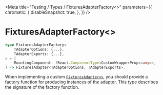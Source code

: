 
<Meta
    title="Testing / Types / FixturesAdapterFactory<>"
    parameters={{
        chromatic: {
            disableSnapshot: true,
        },
    }}
/>

# FixturesAdapterFactory&lt;&gt;

```ts
type FixturesAdapterFactory<
    TAdapterOptions: {...},
    TAdapterExports: {...},
> = (
    MountingComponent: ?React.ComponentType<CustomWrapperProps<any>>,
) => FixturesAdapter<TAdapterOptions, TAdapterExports>;
```

When implementing a custom [`FixturesAdapter<>`](/docs/testing-types-fixturesadapter--page), you should provide a factory function for producing instances of the adapter. This type describes the signature of the factory function.
